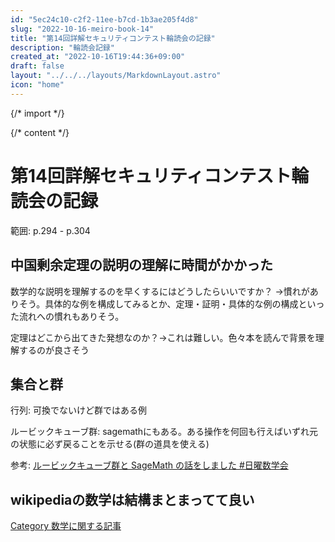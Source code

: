 ```yaml
---
id: "5ec24c10-c2f2-11ee-b7cd-1b3ae205f4d8"
slug: "2022-10-16-meiro-book-14"
title: "第14回詳解セキュリティコンテスト輪読会の記録"
description: "輪読会記録"
created_at: "2022-10-16T19:44:36+09:00"
draft: false
layout: "../../../layouts/MarkdownLayout.astro"
icon: "home"
---
```


{/* import */}


{/* content */}

# 第14回詳解セキュリティコンテスト輪読会の記録

範囲: p.294 - p.304

## 中国剰余定理の説明の理解に時間がかかった

数学的な説明を理解するのを早くするにはどうしたらいいですか？
→慣れがありそう。具体的な例を構成してみるとか、定理・証明・具体的な例の構成といった流れへの慣れもありそう。

定理はどこから出てきた発想なのか？→これは難しい。色々本を読んで背景を理解するのが良さそう

## 集合と群

行列: 可換でないけど群ではある例

ルービックキューブ群: sagemathにもある。ある操作を何回も行えばいずれ元の状態に必ず戻ることを示せる(群の道具を使える)

参考: [ルービックキューブ群と SageMath の話をしました #日曜数学会](https://usami-k.hatenadiary.jp/entry/2020/10/31/192705)

## wikipediaの数学は結構まとまってて良い

[Category 数学に関する記事](https://ja.wikipedia.org/wiki/Category:%E6%95%B0%E5%AD%A6%E3%81%AB%E9%96%A2%E3%81%99%E3%82%8B%E8%A8%98%E4%BA%8B)

